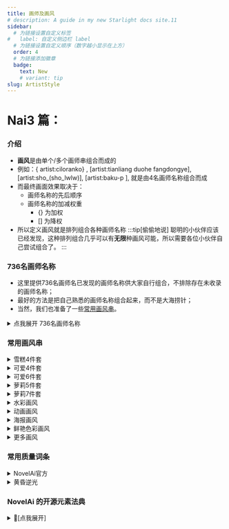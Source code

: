 ```yaml
---
title: 画师及画风
# description: A guide in my new Starlight docs site.11
sidebar:
  # 为链接设置自定义标签
#   label: 自定义侧边栏 label
  # 为链接设置自定义顺序（数字越小显示在上方）
  order: 4
  # 为链接添加徽章
  badge:
    text: New
    # variant: tip
slug: ArtistStyle
---
```


# Nai3 篇：

### 介绍
- **画风**是由单个/多个画师串组合而成的
- 例如：\{ artist:ciloranko\} , [artist:tianliang duohe fangdongye], [artist:sho_(sho_lwlw)], [artist:baku-p ],  就是由4名画师名称组合而成
- 而最终画面效果取决于：
  - 画师名称的先后顺序
  - 画师名称的加减权重
    - \{\} 为加权
    - [] 为降权
- 所以定义画风就是排列组合各种画师名称
:::tip[偷偷地说]
聪明的小伙伴应该已经发现，这种排列组合几乎可以有**无限**种画风可能，所以需要各位小伙伴自己尝试组合了。
:::


### 736名画师名称
- 这里提供736名画师名已发现的画师名称供大家自行组合，不排除存在未收录的画师名称；
- 最好的方法是把自己熟悉的画师名称组合起来，而不是大海捞针；
- 当然，我们也准备了一些[常用画风串](#常用画风串)。

<details>
<summary>点我展开 736名画师名称</summary>

:::danger[注意！]
仅供群友查阅，未经允许谢绝转载
:::

```text title="736名画师名称"
artist:ciloranko,
artist:tianliang_duohe_fangdongye,
artist:ningen_mame,
artist:sho_(sho_lwlw),
artist:rhasta,
artist:wlop,
artist:kedama_milk,
artist:ask_(askzy),
artist:as109,
artist:mika_pikazo,
artist:ke-ta,
artist:WANKE,
artist:fuzichoco,
artist:modare,
artist:onineko,
artist:yoneyama_mai,
artist:reoen,
artist:chen_bin,
artist:kawacy,
artist:mignon,
artist:hiten,
artist:ATDAN,
artist:miv4t,
artist:henreader,
artist:sy4,
artist:rei_(sanbonzakura),
artist:mochizuki_kei,
artist:Rella,
artist:anmi,
artist:tidsean,
artist:minaba_hideo,
artist:akizero1510,
artist:cierra_(ra-bit),
artist:kantoku,
artist:cogecha,
artist:ogipote,
artist:kazutake_hazano,
artist:fujiyama,
artist:omone_hokoma_agm,
artist:amazuyu_tatsuki,
artist:toosaka_asagi,
artist:fkey,
artist:miyuki_(miyuki0529),
artist:hitomaru,
artist:alphonse_(white_datura),
artist:akakura,
artist:sheya,
artist:gomzi,
artist:kousaki_rui,
artist:cutesexyrobutts,
artist:liduke,
artist:40hara,
artist:ikeuchi_tanuma,
artist:konya_karasue,
artist:lam_(ramdayo),
artist:nardack,
artist:xinzoruo,
artist:icomochi,
artist:phantom_ix_row,
artist:namie,
artist:pigeon666,
artist:demizu_posuka,
artist:onono_imoko,
artist:shion_(mirudakemann),
artist:rurudo,
artist:binggong_asylum,
artist:tokkyu,
artist:asakuraf,
artist:kuzuvine,
artist:jyt,
artist:maccha_(mochancc),
artist:hxxg,
artist:fagi_(kakikaki),
artist:yoshida_akihiko,
artist:chiaroscuro,
artist:you_shimizu,
artist:kukka,
artist:infukun,
artist:kaamin_(mariarose753),
artist:ishiyumi,
artist:naga_u,
artist:tyakomes,
artist:momoco,
artist:Torino,
artist:houkisei,
artist:yushe_quetzalli,
artist:dino_(dinoartforame),
artist:meion,
artist:yuuhagi_(amaretto-no-natsu),
artist:quasarcake,
artist:fajyobore,
artist:hiro_(dismaless),
artist:miyase_mahiro,
artist:piromizu,
artist:shimatani_azu,
artist:maeka_(kumaekake),
artist:ru_zhai,
artist:shanyao_jiang_tororo,
artist:ryou(ryoutarou),
artist:alchemaniac,
artist:karasu_raven,
artist:hoji(hooooooooji1029),
artist:kinhasu,
artist:momoko_(momopoco),
artist:yuuji_(and),
artist:milk_panda,
artist:yoshinari_you,
artist:baku-p,
artist:zhibuji_loom,
artist:asanagi,
artist:piyodera_mucha,
artist:eufoniuz,
artist:banishment,
artist:mikozin,
artist:yonchan,
artist:pottsness,
artist:shiro9jira,
artist:xilmo,
artist:tsubasa_tsubasa,
artist:redrop,
artist:aki99,
artist:dishwasher1910,
artist:potg(piotegu),
artist:nikorashi-ka,
artist:katahira_masashi,
artist:mikaze_oto,
artist:enkyo_yuuichirou,
artist:ohisashiburi,
artist:gusha_s,
artist:hews,
artist:noyu_(noyu23386566),
artist:nekojira,
artist:zuizi,
artist:observerz,
artist:u_u_zan,
artist:necomi,
artist:ashima_takumi,
artist:hisona_(suaritesumi),
artist:milkychu,
artist:sofra,
artist:yamakawa,
artist:nonco,
artist:daizu_(melon-lemon),
artist:refeia,
artist:sakura_(39ra),
artist:simao_(x_x36131422),
artist:misaka_12003-gou,
artist:cui_(jidanhaidaitang),
artist:nixeu,
artist:bee_(deadflow),
artist:beni_shake,
artist:toi8,
artist:shexyo,
artist:fishine,
artist:ireading,
artist:timbougami,
artist:butterchalk,
artist:happoubi_jin,
artist:rebecca_(keinelove),
artist:mamimi_(mamamimi),
artist:yago8_pp3,
artist:murata_range,
artist:morino_hon,
artist:harada_takehito,
artist:taitai,
artist:luicent,
artist:sumiyao_(amam),
artist:astg,
artist:yamamomo_(plank),
artist:blue-senpai,
artist:tsukareta_san,
artist:aikome_(haikome),
artist:kurumi_(recycllamo),
artist:nekoda_(maoda),
artist:healthyman,
artist:Morikura_En,
artist:wagashi_(dagashiya),
artist:himura_kiseki,
artist:tachikawa_mushimaro,
artist:novelace,
artist:shigure_ui,
artist:alpha_(alpha91),
artist:sencha_(senchat),
artist:say_hana,
artist:dungeon_meshi,
artist:konbu_wakame,
artist:menyoujan,
artist:alp,
artist:murata_yuusuke,
artist:QYS3,
artist:hisakata_souji,
artist:achiki,
artist:skyrick9413,
artist:ishikei,
artist:mashiro_shiki,
artist:silvertsuki,
artist:OKAZU,
artist:chyoel,
artist:norza,
artist:yd_(orange_maru),
artist:rucaco,
artist:himitsu_(hi_mi_tsu_2),
artist:yumenouchi_chiharu,
artist:azuuru,
artist:djheycha,
artist:ponzu(catponz),
artist:stu_dts,
artist:Kyokucho,
artist:kamitoge_supino,
artist:kitaku_(nakamachi_machi),
artist:mandrill,
artist:parsley-f,
artist:dsmile,
artist:ebimomo,
artist:shuri_(84k),
artist:echj,
artist:6_(yuchae),
artist:nadegata,
artist:k00s,
artist:naruse_hirofumi,
artist:quan_(kurisu_tina),
artist:agoto,
artist:popqn,
artist:ribiadan,
artist:qosic,
artist:deadnooodles,
artist:mamuru,
artist:shnva,
artist:ran'ou_(tamago_no_kimi),
artist:ayu_(mog),
artist:sasairebun,
artist:waterkuma,
artist:m_k,
artist:migolu,
artist:rune_(dualhart),
artist:fuya_(tempupupu),
artist:donguri_suzume,
artist:kaede_(sayappa),
artist:rinotuna,
artist:kokaki_mumose,
artist:risui_(suzu_rks),
artist:mochirong,
artist:sora_72-iro,
artist:gawako,
artist:watao,
artist:kase_daiki,
artist:toshizou_(0714),
artist:remsrar,
artist:hayana_neru,
artist:neco,
artist:rokita,
artist:puuzaki_puuna,
artist:mochi_(circle_rin),
artist:fumio_(rsqkr),
artist:huanxiang_heitu,
artist:creayus,
artist:wang_xi,
artist:kinta_(distortion),
artist:misaki12003,
artist:kitada_mo,
artist:bacius,
artist:beijuu,
artist:bukurote,
artist:songjikyo,
artist:shisantian,
artist:ttosom,
artist:KuroBlood,
artist:eip_(pepai),
artist:rukako,
artist:memmo,
artist:hoshi_(snacherubi),
artist:nibiiro_shizuka,
artist:shiratama_(shiratamaco),
artist:bm_tol,
artist:ebifurya,
artist:poco(asahi_age),
artist:nanase_nao,
artist:meito_(maze),
artist:qtonagi,
artist:itomugi-kun,
artist:fujima_takuya,
artist:null_(nyanpyoun),
artist:kani_biimu,
artist:hyouuma,
artist:mafuyu_(chibi21),
artist:mikami_mika,
artist:nuu_(nu-nyu),
artist:amaichi_esora,
artist:amashiro_natsuki,
artist:rubi-samaasanagi,
artist:toraishi_666,
artist:mvv,
artist:saku_usako_(rabbit),
artist:kanzakietc,
artist:sasa_onigiri,
artist:na_tarapisu153,
artist:gochisousama_(tanin050),
artist:takemori_shintarou,
artist:cool-kyou_shinja,
artist:kojima_takeshi,
artist:taketora_suzume,
artist:takeuchi_takashi,
artist:lambda_(kusowarota),
artist:cle_masahiro,
artist:yapo_(croquis_side),
artist:satou_kuuki,
artist:shiokonbu,
artist:zurikishi,
artist:ryota_(ry_o_ta),
artist:kylin,
artist:duoyuanjun,
artist:shimada_fumikane,
artist:ame_(uten_cancel),
artist:Endou_Okito,
artist:oyari_ashito,
artist:tira_27,
artist:void_0,
artist:ogata_tei,
artist:hong_bai,
artist:bigxixi,
artist:allenes,
artist:houraku,
artist:yuno385,
artist:mocha_(cotton),
artist:arsenixc,
artist:hagimorijia,
artist:asou_(asabu202),
artist:sarasadou_dan,
artist:shiina_kuro,
artist:john_kafka,
artist:yueko_(jiayue_wu),
artist:hagi_(ame_hagi),
artist:kuroduki_(pieat),
artist:maeda_hiroyuki,
artist:yutoka_mizu,
artist:suimya,
artist:noco,
artist:miwano_rag,
artist:bow_(bhp),
artist:doujinshi_doujin,
artist:kasumi_(skchkko),
artist:murakami_suigun,
artist:touzai(poppin_phl95),
artist:rolua,
artist:waka(wk4444),
artist:au_(d_elete),
artist:hito_komoru,
artist:zunta,
artist:komota_(kanyou_shoujo),
artist:tabi_(tabisumika),
artist:yuumei,
artist:rin_yuu,
artist:kawakami_masaki,
artist:koh_rd,
artist:k-suwabe,
artist:iuui,
artist:ajishio,
artist:marushin,
artist:solar_(happymonk),
artist:takatsuki_ichi,
artist:bbolalus,
artist:rin31153336,
artist:7010,
artist:yoru_nai,
artist:do_m_kaeru,
artist:hizuki_yayoi,
artist:nikaidou_kou,
artist:kannko_bokujou,
artist:suminagashi,
artist:mokufuu,
artist:koruri,
artist:saru,
artist:romi_(346_ura),
artist:mazjojo,
artist:xssh,
artist:si10ra,
artist:mountain_han,
artist:kahlua,
artist:gin00,
artist:muloli,
artist:higeneko,
artist:goma_satoshi,
artist:potetos7,
artist:azure_(capriccio),
artist:suzumi_(ccroquette),
artist:nanaken_nana,
artist:kotobuki_utage,
artist:shpo,
artist:umishima_senbon,
artist:gsusart,
artist:joman,
artist:shugao,
artist:komeshiro_kasu,
artist:maett,
artist:mo_(kireinamo),
artist:maki_keigo,
artist:maeshima_shigeki,
artist:ssambatea,
artist:miyoshi_yoshimi,
artist:natsuki_teru,
artist:nakano_maru,
artist:dede_(qwea_00000),
artist:takitarou,
artist:shuuko_(s_h_uuko),
artist:mura_karuki,
artist:shacho_(ko_no_ha),
artist:ocha_(popopogg),
artist:kaorihero,
artist:signalviolet,
artist:qi7pi,
artist:baocaizi,
artist:tobimura,
artist:misha_(ohds101),
artist:op_na_yarou,
artist:momose_(oqo),
artist:misekai_555,
artist:kita_senri,
artist:terrajin,
artist:13_(spice!!),
artist:tokiwa_midori_(kyokutou_funamushi),
artist:tama_(tama-s),
artist:tenobe,
artist:203wolves,
artist:matanonki,
artist:topia,
artist:poprication,
artist:barbarian_tk,
artist:nagishiro_mito,
artist:kazepana,
artist:terupancake,
artist:shimhaq,
artist:tsunako,
artist:rosuuri,
artist:shikimi_(yurakuru),
artist:nyum,
artist:rkrk,
artist:syhan,
artist:10mo,
artist:coyucom,
artist:shouu-kun,
artist:gearous,
artist:piripun,
artist:colis,
artist:ponytail_korosuke,
artist:hua_hua_de_meme,
artist:re_ghotion,
artist:hori_(hori_no_su),
artist:wata_(attaka_towel),
artist:saitou_naoki,
artist:koi_(koisan),
artist:idkuroi,
artist:haru_(hiyori-kohal),
artist:tachibana_roku,
artist:midori_foo,
artist:taesi,
artist:inudori,
artist:gya_(144),
artist:clear_glass_(mildmild1311),
artist:ookuma_nekosuke,
artist:gakky,
artist:hajika,
artist:deyui,
artist:kisaragi_yuu_(fallen_sky),
artist:ittokyu,
artist:ucmm,
artist:asatsuki_(fgfff),
artist:hanekoto,
artist:mappaninatta,
artist:kujou_karasuma,
artist:tetsurou_(fe+),
artist:ro\\xa0g\\xa0(oowack),
artist:sogawa,
artist:ainy,
artist:azuumori,
artist:myabit,
artist:miyuki_ruria,
artist:rui_(sugar3),
artist:criis-chan,
artist:aochoku,
artist:mamimu_(ko_cha_22),
artist:kouji_(campus_life),
artist:shirokitsune,
artist:kemachiku,
artist:hagoonha,
artist:haru_(nakajou-28),
artist:luke_(dydansgur),
artist:suisogenshi,
artist:namori,
artist:dadijiji,
artist:reitou_mikan,
artist:yuuka_nonoko,
artist:appleq,
artist:tsukinami_kousuke,
artist:tomozero,
artist:menma_(enaic31),
artist:hoojiro,
artist:turisasu,
artist:momiji_mao,
artist:aak,
artist:yukie_(kusaka_shi),
artist:mamyouda,
artist:miu_(miuuu_721),
artist:lamb-oic029,
artist:rariatto_(ganguri),
artist:keenh,
artist:huwari_(dnwls3010),
artist:mozukuzu_(manukedori),
artist:asazuki_norito,
artist:hyde_(tabakko),
artist:mendou_kusai,
artist:ett,
artist:niichi_(komorebi-palette),
artist:shichigatsu,
artist:akadako,
artist:swordsouls,
artist:sagami_jon,
artist:sui_(suizilla),
artist:dev_(dev0614),
artist:yoon_cook,
artist:nanoless,
artist:kz_oji,
artist:teshima_nari,
artist:yukataro,
artist:honlo,
artist:zuo_daoxing,
artist:yana_mori,
artist:massakasama,
artist:shashaki,
artist:ergot,
artist:nekoya_(liu),
artist:nekoume,
artist:yajuu,
artist:starshadowmagician,
artist:damda,
artist:saiguchi_otoufu,
artist:whoosaku,
artist:reddizen,
artist:sigm@,
artist:katsuobushi_(eba_games),
artist:amezawa_koma,
artist:uenomigi,
artist:kim_eb,
artist:e.o.,
artist:ini_(inunabe00),
artist:tunamayo_(dsasd751),
artist:cocozasa,
artist:mr.lime,
artist:ido_(teketeke),
artist:mochizuki_shiina,
artist:kame_(kamepan44231),
artist:yunamaro,
artist:nekotoufu,
artist:hekiga_(freelot),
artist:jill_07km,
artist:matanukinuki,
artist:kanikama,
artist:sincos,
artist:kouyafu,
artist:atte_nanakusa,
artist:loliconder,
artist:meinoss,
artist:nekonyan,
artist:x,
artist:band-width,
artist:e10,
artist:tooo,
artist:tamanoi_peromekuri,
artist:mx2j,
artist:kobuichi,
artist:tinker_bell,
artist:wasabi_(sekai),
artist:narduck,
artist:kimishima_ao,
artist:Mizumizuni,
artist:kankan33333,
artist:muk_monsieur,
artist:suitenan,
artist:miraa_(chikurin),
artist:isshi_pyuma,
artist:s16xue,
artist:sorairo_len,
artist:dango_(uni_520),
artist:meyoco,
artist:yuzuna99,
artist:yokochou,
artist:bai_lao_shu,
artist:nopossumachine,
artist:amonitto,
artist:falin_thorden,
artist:sawkm,
artist:da_mao_banlangen,
artist:choco_(chocolate_shop),
artist:Fuumi,
artist:Shirabi,
artist:Sayori,
artist:Ichihi,
artist:shoshika8888888,
artist:kurarome,
artist:haneru,
artist:asakai_mocchinu,
artist:monikano,
artist:hakaba_(dairiseki),
artist:shironekoban,
artist:hidulume,
artist:meunhongcha,
artist:jonylaser,
artist:kazuhiro_(tiramisu),
artist:shengtian,
artist:nopetroto,
artist:namiorii,
artist:darklux,
artist:rotroto,
artist:namagome_negi,
artist:shimejinameko,
artist:freng,
artist:riri,
artist:weri,
artist:sciamano240,
artist:pukara,
artist:noah_(tettsui-sole),
artist:OlchaS,
artist:kidmo,
artist:melon22,
artist:kincora,
artist:batako,
artist:38,
artist:kunaboto,
artist:elun_(meido),
artist:kakure_eria,
artist:Jonpei,
artist:icecake,
artist:qizhu,
artist:reeh_(yukuri130),
artist:hougu_souji,
artist:umezawa_itte,
artist:wenquangua,
artist:dokuro_deluxe,
artist:csyday,
artist:mimoza_(96mimo414),
artist:shirable_shiki,
artist:maiqo,
artist:jacknife,
artist:you_guo_chaocai,
artist:douya_(233),
artist:fenrir_(fenriluuu),
artist:gorgeous_mushroom,
artist:yaegashi_nan,
artist:aka_kan,
artist:dm_(dai_miao),
artist:rororogi_mogera,
artist:ideolo,
artist:nababa,
artist:pumpkinspicelatte,
artist:ruton-niki,
artist:asciamano240,
artist:ZED,
artist:carbon12th,
artist:ayagi_daifuku,
artist:usashiro_mani,
artist:phtharticpaul,
artist:Ito_Junji,
artist:atsuage_(kakinop),
artist:tsujii_ruki,
artist:sukja,
artist:takejun,
artist:zantyarz,
artist:saitou_natsuki,
artist:ayul_(ayulneri_92),
artist:yuyu_(yuyuworks),
artist:porforever,
artist:mogumo,
artist:shuz,
artist:saintshiro,
artist:ratatatat74,
artist:harogen_pabirion,
artist:shiroshi_(denpa_eshidan),
artist:kanda_done,
artist:eta,
artist:bison_cangshu,
artist:yunsang,
artist:redi_(rasec_asdjh),
artist:jima,
artist:sarcophage,
artist:bilibili_xiaolu,
artist:Yuko_Shimizu,
artist:kurahana_chinatsu,
artist:ixima,
artist:araki_hirohiko,
artist:tandohark,
artist:muchi_maro,
artist:itou_tatsuya,
artist:hungry_clicker,
artist:imaishi_hiroyuki,
artist:mdf_an,
artist:cha_chya,
artist:ichika_(ichika87),
artist:leviathan_(hikinito0902),
artist:reoenl,
artist:sakimori_(hououbds),
artist:muuran,
artist:nanmokaken,
artist:tokiame,
artist:nineo,
artist:senryoko,
artist:sky_cappuccino,
artist:yuzuyomogi,
artist:riyo_(lyomsnpmp),
artist:kaneko_(bblogtinhan),
artist:xiujia_yihuizi,
artist:shinapuu,
artist:rosumerii,
artist:kishiyo,
artist:ao+beni,
artist:marumoru,
artist:gweda,
artist:kyockcho,
artist:blade_(galaxist),
artist:musashi_(detks),
artist:tomose_shunsaku,
artist:missile228,
artist:kaigen_1025,
artist:nanashi_(nlo),
artist:lm7(op-center),
artist:kuromiya,
artist:avogado6,
artist:tony_taka,
artist:miyo_(ranthath),
artist:daifuku_mame_(kageroudt33),
artist:lpip,
artist:kaninn,
artist:Kinty,
artist:kinako,
artist:tiv,
artist:ixy,
artist:Bae.c,
artist:fangdan_runiu,
```

</details>


### 常用画风串
<details>
<summary>雪糕4件套</summary>

![](../../../assets/artist_img/雪糕4件套_画风.webp)
artist: ciloranko, [Artist: Sho_(sho_LWLW)], [Artist: baku-p], [Artist: Tsubasa_tsubasa],

</details>

<details>
<summary>可爱4件套</summary>

![](../../../assets/artist_img/可爱4件套_画风.webp)
artist:ciloranko , [artist:sho_(sho_lwlw)], [[artist:tianliang_duohe_fangdongye]],[[[[[[artist:kani_biimu]]]]]]

</details>

<details>
<summary>可爱6件套</summary>

![](../../../assets/artist_img/可爱6件套_画风.webp)
artist:ciloranko, [artist:tianliang duohe fangdongye], [artist:sho_(sho_lwlw)], [artist:baku-p], [artist:aki99],

</details>

<details>

<summary>萝莉5件套</summary>

![](../../../assets/artist_img/萝莉5件套_画风.webp)
artist:ciloranko, [artist:tianliang duohe fangdongye], [artist:sho_(sho_lwlw)], [artist:baku-p], [artist:tsubasa_tsubasa],

</details>

<details>
<summary>萝莉7件套</summary>

![](../../../assets/artist_img/萝莉7件套_画风.webp)
artist: ciloranko, [artist: tianliang duohe fangdongye], [artist: sho_(sho_lwlw)], [artist: baku-p], [artist:tsubasa_tsubasa], [[artist:as109]], [[artist:rhasta]],

</details>

<details>
<summary>水彩画风</summary>

![](../../../assets/artist_img/水彩画风_画风.webp)
\{hokori sakuni\}, \{ciloranko\}, \{ke-ta\}, \{houkisei\},\{kedama milk\},

</details>

<details>
<summary>动画画风</summary>

![](../../../assets/artist_img/动画画风_画风.webp)
artist:pu hua, artist:shiratamaco, artist:tianliang duohe fangdongye, 

</details>

<details>
<summary>海报画风</summary>

![](../../../assets/artist_img/海报画风_画风.webp)
artist:ciloranko, \{artist:menthako\}, \{artist:tianliang duohe fangdongye\}, [artist:sho (sho lwlw)], [artist:baku-p], [[[artist:tsubasa tsubasa]]], artist: kemo camotli,

</details>

<details>
<summary>鲜艳色彩画风</summary>

![](../../../assets/artist_img/鲜艳色彩画风_画风.webp)
[artist:ningen_mame], \{\{\{ciloranko}}}, [artist:sho_(sho_lwlw)], [[artist:rhasta]], [artist:wlop], [artist:ke-ta],

</details>

<details>
<summary>更多画风</summary>

（请潜伏在[群里](/aboutus)获取）
![广子](../../../assets/教程中图片/广子.jpg)

</details>

### 常用质量词条

<details>
<summary>NovelAi官方</summary>

best quality, amazing quality, very aesthetic,absurdres

</details>

<details>
<summary>黄昏逆光</summary>

realistic,reverse light,golden light, best quality, amazing quality, very aesthetic,absurdres

</details>

### NovelAi 的开源元素法典

<details>
<summary>🍓[点我展开]</summary>

<LinkCard
  title="300画风法典"
  description="NAI3画风收集和研究"
  href="https://www.nep6.com:8806/"
/>
<LinkCard
  title="精简200画师法典"
  description="本表格为精简版纯粹的个人向榜单，内容有不可避的不完善和偏向性等问题"
  href="https://docs.qq.com/sheet/DSUd5eGRCZ0tFcGZJ"
/>
<LinkCard
  title="解构原典第六卷"
  description="一本为 nai4.5full 创作的魔法书（里面的原图可解析）"
  href="https://docs.qq.com/doc/DR0xKU1F5T3pkalRo?dver="
/>
<LinkCard
  title="法典目录"
  description="本网页的法典目录"
  href="../../../法典/法典目录/"
/>


</details>


